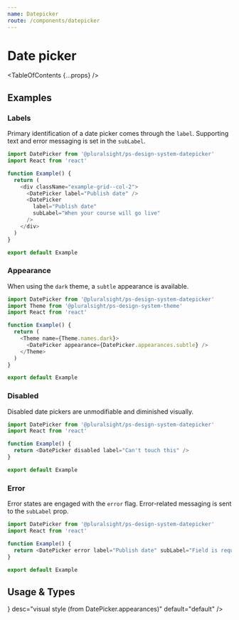 ```yaml
---
name: Datepicker
route: /components/datepicker
---
```



# Date picker

<TableOfContents {...props} />

## Examples

### Labels

Primary identification of a date picker comes through the `label`. Supporting text and error messaging is set in the `subLabel`.

```typescript
import DatePicker from '@pluralsight/ps-design-system-datepicker'
import React from 'react'

function Example() {
  return (
    <div className="example-grid--col-2">
      <DatePicker label="Publish date" />
      <DatePicker
        label="Publish date"
        subLabel="When your course will go live"
      />
    </div>
  )
}

export default Example
```

### Appearance

When using the `dark` theme, a `subtle` appearance is available.

```typescript themeName=dark
import DatePicker from '@pluralsight/ps-design-system-datepicker'
import Theme from '@pluralsight/ps-design-system-theme'
import React from 'react'

function Example() {
  return (
    <Theme name={Theme.names.dark}>
      <DatePicker appearance={DatePicker.appearances.subtle} />
    </Theme>
  )
}

export default Example
```

### Disabled

Disabled date pickers are unmodifiable and diminished visually.

```typescript
import DatePicker from '@pluralsight/ps-design-system-datepicker'
import React from 'react'

function Example() {
  return <DatePicker disabled label="Can't touch this" />
}

export default Example
```

### Error

Error states are engaged with the `error` flag. Error-related messaging is sent to the `subLabel` prop.

```typescript
import DatePicker from '@pluralsight/ps-design-system-datepicker'
import React from 'react'

function Example() {
  return <DatePicker error label="Publish date" subLabel="Field is required" />
}

export default Example
```

## Usage & Types

<Usage
  install="npm install @pluralsight/ps-design-system-datepicker"
  import="import Datepicker from '@pluralsight/ps-design-system-datepicker'"
  packageName="datepicker"
  version={props.version}
/>

<TypesTable>
  <TypesProp
    name="appearance"
    type={<TypesEnum enum={DatePicker.appearances} />}
    desc="visual style (from DatePicker.appearances)"
    default="default"
  />
  <TypesProp
    name="disabled"
    type="boolean"
    desc="standard input disable flag"
    default="false"
  />
  <TypesProp
    name="error"
    type="boolean"
    desc="error state flag"
    default="false"
  />
  <TypesProp name="label" type="string" desc="identifying string for input" />
  <TypesProp
    name="onSubBlur"
    type="(React.FocusEvent, Date) => void"
    desc="on subfield blur, returns undefined if invalid date"
  />
  <TypesProp
    name="onSelect"
    type="(React.FocusEvent | React.MouseEvent, Date) => void"
    desc="triggered when a valid date selected from calendar or after sub field blur"
  />
  <TypesProp
    name="subLabel"
    type="string"
    desc="supporting text or error messaging"
  />
  <TypesProp
    name="value"
    type="Date | undefined"
    desc="date of picker"
    required
  />
</TypesTable>
